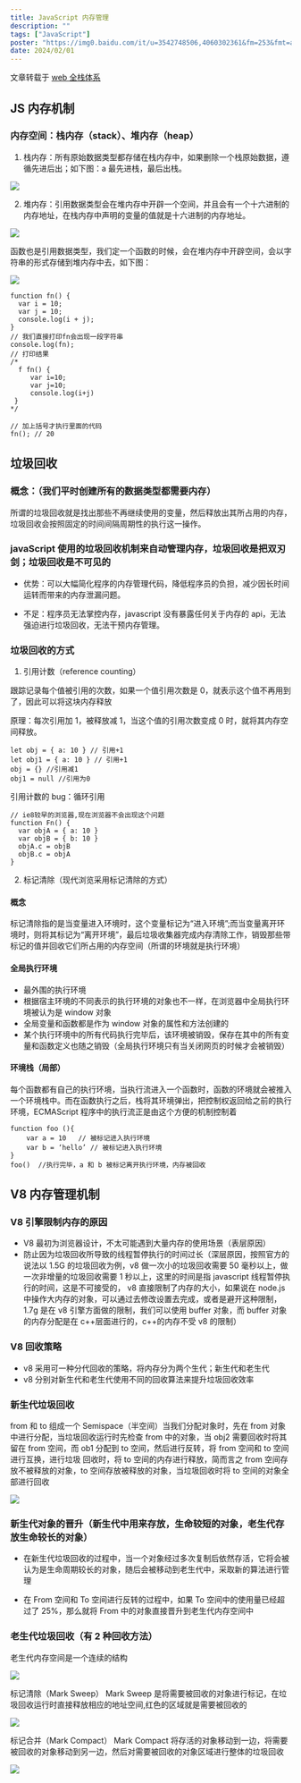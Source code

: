 ```yaml
---
title: JavaScript 内存管理
description: ""
tags: ["JavaScript"]
poster: "https://img0.baidu.com/it/u=3542748506,4060302361&fm=253&fmt=auto&app=138&f=JPEG?w=800&h=500"
date: 2024/02/01
---
```


文章转载于 [web 全栈体系](https://senior-frontend.pages.dev/jsadvanced/function.html)

## JS 内存机制

### 内存空间：栈内存（stack）、堆内存（heap）

1. 栈内存：所有原始数据类型都存储在栈内存中，如果删除一个栈原始数据，遵循先进后出；如下图：a 最先进栈，最后出栈。

![](./images/memory-1.png)

2. 堆内存：引用数据类型会在堆内存中开辟一个空间，并且会有一个十六进制的内存地址，在栈内存中声明的变量的值就是十六进制的内存地址。

![](./images/memory-2.png)

函数也是引用数据类型，我们定一个函数的时候，会在堆内存中开辟空间，会以字符串的形式存储到堆内存中去，如下图：

![](./images/memory-3.png)

```JS
function fn() {
  var i = 10;
  var j = 10;
  console.log(i + j);
}
// 我们直接打印fn会出现一段字符串
console.log(fn);
// 打印结果
/*
  f fn() {
     var i=10;
     var j=10;
     console.log(i+j)
 }
*/

// 加上括号才执行里面的代码
fn(); // 20
```

## 垃圾回收

### 概念：（我们平时创建所有的数据类型都需要内存）

所谓的垃圾回收就是找出那些不再继续使用的变量，然后释放出其所占用的内存，垃圾回收会按照固定的时间间隔周期性的执行这一操作。

### javaScript 使用的垃圾回收机制来自动管理内存，垃圾回收是把双刃剑；垃圾回收是不可见的

- 优势：可以大幅简化程序的内存管理代码，降低程序员的负担，减少因长时间运转而带来的内存泄漏问题。

- 不足：程序员无法掌控内存，javascript 没有暴露任何关于内存的 api，无法强迫进行垃圾回收，无法干预内存管理。

### 垃圾回收的方式

1. 引用计数（reference counting）

跟踪记录每个值被引用的次数，如果一个值引用次数是 0，就表示这个值不再用到了，因此可以将这块内存释放

原理：每次引用加 1，被释放减 1，当这个值的引用次数变成 0 时，就将其内存空间释放。

```JS
let obj = { a: 10 } // 引用+1
let obj1 = { a: 10 } // 引用+1
obj = {} //引用减1
obj1 = null //引用为0
```

引用计数的 bug：循环引用

```JS
// ie8较早的浏览器,现在浏览器不会出现这个问题
function Fn() {
  var objA = { a: 10 }
  var objB = { b: 10 }
  objA.c = objB
  objB.c = objA
}
```

2. 标记清除（现代浏览采用标记清除的方式）

#### 概念

标记清除指的是当变量进入环境时，这个变量标记为“进入环境”;而当变量离开环境时，则将其标记为“离开环境”，最后垃圾收集器完成内存清除工作，销毁那些带标记的值并回收它们所占用的内存空间（所谓的环境就是执行环境）

#### 全局执行环境

- 最外围的执行环境
- 根据宿主环境的不同表示的执行环境的对象也不一样，在浏览器中全局执行环境被认为是 window 对象
- 全局变量和函数都是作为 window 对象的属性和方法创建的
- 某个执行环境中的所有代码执行完毕后，该环境被销毁，保存在其中的所有变量和函数定义也随之销毁（全局执行环境只有当关闭网页的时候才会被销毁）

#### 环境栈（局部）

每个函数都有自己的执行环境，当执行流进入一个函数时，函数的环境就会被推入一个环境栈中。而在函数执行之后，栈将其环境弹出，把控制权返回给之前的执行环境，ECMAScript 程序中的执行流正是由这个方便的机制控制着

```JS
function foo (){
    var a = 10   // 被标记进入执行环境
    var b = ‘hello’ // 被标记进入执行环境
}
foo()  //执行完毕，a 和 b 被标记离开执行环境，内存被回收
```

## V8 内存管理机制

### V8 引擎限制内存的原因

- V8 最初为浏览器设计，不太可能遇到大量内存的使用场景（表层原因）
- 防止因为垃圾回收所导致的线程暂停执行的时间过长（深层原因，按照官方的说法以 1.5G 的垃圾回收为例，v8 做一次小的垃圾回收需要 50 毫秒以上，做一次非增量的垃圾回收需要 1 秒以上，这里的时间是指 javascript 线程暂停执行的时间，这是不可接受的， v8 直接限制了内存的大小，如果说在 node.js 中操作大内存的对象，可以通过去修改设置去完成，或者是避开这种限制，1.7g 是在 v8 引擎方面做的限制，我们可以使用 buffer 对象，而 buffer 对象的内存分配是在 c++层面进行的，c++的内存不受 v8 的限制）

### V8 回收策略

- v8 采用可一种分代回收的策略，将内存分为两个生代；新生代和老生代
- v8 分别对新生代和老生代使用不同的回收算法来提升垃圾回收效率

### 新生代垃圾回收

from 和 to 组成一个 Semispace（半空间）当我们分配对象时，先在 from 对象中进行分配，当垃圾回收运行时先检查 from 中的对象，当 obj2 需要回收时将其留在 from 空间，而 ob1 分配到 to 空间，然后进行反转，将 from 空间和 to 空间进行互换，进行垃圾 回收时，将 to 空间的内存进行释放，简而言之 from 空间存放不被释放的对象，to 空间存放被释放的对象，当垃圾回收时将 to 空间的对象全部进行回收

![](./images/memory-4.jpg)

### 新生代对象的晋升（新生代中用来存放，生命较短的对象，老生代存放生命较长的对象）

- 在新生代垃圾回收的过程中，当一个对象经过多次复制后依然存活，它将会被认为是生命周期较长的对象，随后会被移动到老生代中，采取新的算法进行管理

- 在 From 空间和 To 空间进行反转的过程中，如果 To 空间中的使用量已经超过了 25%，那么就将 From 中的对象直接晋升到老生代内存空间中

### 老生代垃圾回收（有 2 种回收方法）

老生代内存空间是一个连续的结构

![](./images/memory-5.jpg)

标记清除（Mark Sweep） Mark Sweep 是将需要被回收的对象进行标记，在垃圾回收运行时直接释放相应的地址空间,红色的区域就是需要被回收的

![](./images/memory-6.jpg)

标记合并（Mark Compact） Mark Compact 将存活的对象移动到一边，将需要被回收的对象移动到另一边，然后对需要被回收的对象区域进行整体的垃圾回收

![](./images/memory-7.jpg)
